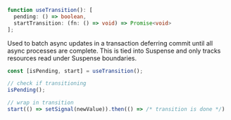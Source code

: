 <Title>useTransition</Title>

```ts
function useTransition(): [
  pending: () => boolean,
  startTransition: (fn: () => void) => Promise<void>
];
```

Used to batch async updates in a transaction deferring commit until all async processes are complete. This is tied into Suspense and only tracks resources read under Suspense boundaries.

```ts
const [isPending, start] = useTransition();

// check if transitioning
isPending();

// wrap in transition
start(() => setSignal(newValue)).then(() => /* transition is done */)
```
